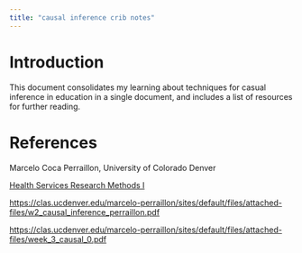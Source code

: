 ```yaml
---
title: "causal inference crib notes"
---
```


# Introduction

This document consolidates my learning about techniques for casual inference in education in a single document, and includes a list of resources for further reading.

# References

Marcelo Coca Perraillon, University of Colorado Denver

[Health Services Research Methods I](https://clas.ucdenver.edu/marcelo-perraillon/sites/default/files/attached-files/week_3_causal_0.pdf)

<https://clas.ucdenver.edu/marcelo-perraillon/sites/default/files/attached-files/w2_causal_inference_perraillon.pdf>

<https://clas.ucdenver.edu/marcelo-perraillon/sites/default/files/attached-files/week_3_causal_0.pdf>
